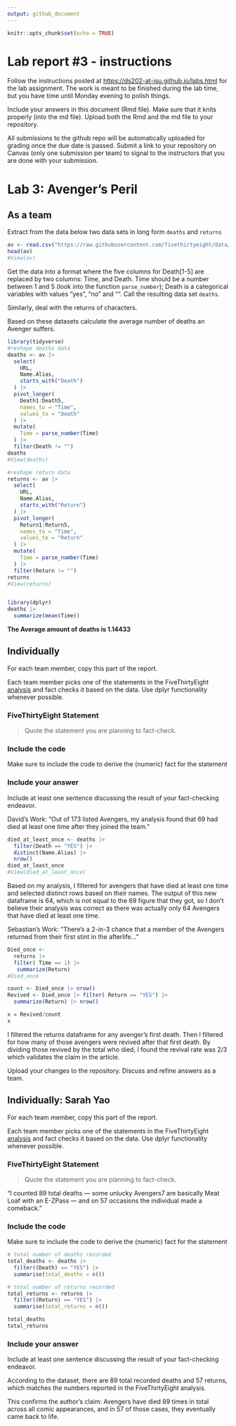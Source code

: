 ```yaml
---
output: github_document
---
```


<!-- README.md is generated from README.Rmd. Please edit the README.Rmd file -->

```r
knitr::opts_chunk$set(echo = TRUE)
```

# Lab report #3 - instructions

Follow the instructions posted at <https://ds202-at-isu.github.io/labs.html> for the lab assignment. The work is meant to be finished during the lab time, but you have time until Monday evening to polish things.

Include your answers in this document (Rmd file). Make sure that it knits properly (into the md file). Upload both the Rmd and the md file to your repository.

All submissions to the github repo will be automatically uploaded for grading once the due date is passed. Submit a link to your repository on Canvas (only one submission per team) to signal to the instructors that you are done with your submission.

# Lab 3: Avenger's Peril

## As a team

Extract from the data below two data sets in long form `deaths` and `returns`

```r
av <- read.csv("https://raw.githubusercontent.com/fivethirtyeight/data/master/avengers/avengers.csv", stringsAsFactors = FALSE)
head(av)
#View(av)
```

Get the data into a format where the five columns for Death[1-5] are replaced by two columns: Time, and Death. Time should be a number between 1 and 5 (look into the function `parse_number`); Death is a categorical variables with values "yes", "no" and "". Call the resulting data set `deaths`.

Similarly, deal with the returns of characters.

Based on these datasets calculate the average number of deaths an Avenger suffers.

```r
library(tidyverse)
#reshape deaths data
deaths <- av |> 
  select(
    URL,
    Name.Alias,
    starts_with("Death")
  ) |> 
  pivot_longer(
    Death1:Death5,
    names_to = "Time",
    values_to = "Death"
  ) |>
  mutate(
    Time = parse_number(Time)
  ) |>
  filter(Death != "")
deaths
#View(deaths)

#reshape return data
returns <- av |> 
  select(
    URL,
    Name.Alias,
    starts_with("Return")
  ) |> 
  pivot_longer(
    Return1:Return5,
    names_to = "Time",
    values_to = "Return"
  ) |>
  mutate(
    Time = parse_number(Time)
  ) |>
  filter(Return != "")
returns
#View(returns)


library(dplyr)
deaths |>
  summarize(mean(Time))
```

**The Average amount of deaths is 1.14433**

## Individually

For each team member, copy this part of the report.

Each team member picks one of the statements in the FiveThirtyEight [analysis](https://fivethirtyeight.com/features/avengers-death-comics-age-of-ultron/) and fact checks it based on the data. Use dplyr functionality whenever possible.

### FiveThirtyEight Statement

> Quote the statement you are planning to fact-check.

### Include the code

Make sure to include the code to derive the (numeric) fact for the statement

### Include your answer

Include at least one sentence discussing the result of your fact-checking endeavor.

David's Work: "Out of 173 listed Avengers, my analysis found that 69 had died at least one time after they joined the team."

```r
died_at_least_once <- deaths |>
  filter(Death == "YES") |>
  distinct(Name.Alias) |>
  nrow()
died_at_least_once
#View(died_at_least_once)
```

Based on my analysis, I filtered for avengers that have died at least one time and selected distinct rows based on their names. The output of this new dataframe is 64, which is not equal to the 69 figure that they got, so I don't believe their analysis was correct as there was actually only 64 Avengers that have died at least one time.

Sebastian's Work: "There's a 2-in-3 chance that a member of the Avengers returned from their first stint in the afterlife..."

```r
Died_once <- 
  returns |>
  filter( Time == 1) |>
   summarize(Return) 
#Died_once

count <- Died_once |> nrow()
Revived <- Died_once |> filter( Return == "YES") |>
  summarize(Return) |> nrow()

x = Revived/count 
x
```

I filtered the returns dataframe for any avenger's first death. Then I filtered for how many of those avengers were revived after that first death. By dividing those revived by the total who died, I found the revival rate was 2/3 which validates the claim in the article.

Upload your changes to the repository. Discuss and refine answers as a team.


## Individually: Sarah Yao

For each team member, copy this part of the report.

Each team member picks one of the statements in the FiveThirtyEight [analysis](https://fivethirtyeight.com/features/avengers-death-comics-age-of-ultron/) and fact checks it based on the data. Use dplyr functionality whenever possible.

### FiveThirtyEight Statement

> Quote the statement you are planning to fact-check.

"I counted 89 total deaths — some unlucky Avengers7 are basically Meat Loaf with an E-ZPass — and on 57 occasions the individual made a comeback."

### Include the code

Make sure to include the code to derive the (numeric) fact for the statement

```r

# total number of deaths recorded
total_deaths <- deaths |>
  filter((Death) == "YES") |>
  summarise(total_deaths = n())

# total number of returns recorded
total_returns <- returns |>
  filter((Return) == "YES") |>
  summarise(total_returns = n())

total_deaths
total_returns

```

### Include your answer

Include at least one sentence discussing the result of your fact-checking endeavor.

According to the dataset, there are 89 total recorded deaths and 57 returns, which  matches the numbers reported in the FiveThirtyEight analysis.

This confirms the author’s claim: Avengers have died 89 times in total across all comic appearances, and in 57 of those cases, they eventually came back to life.
